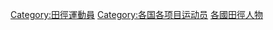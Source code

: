 {{Container category}}
{{Categories by country|nocat}}
{{Commonscat|Athletes by country}}

[[Category:田徑運動員|Category:田徑運動員]]
[[Category:各国各项目运动员|Category:各国各项目运动员]]
[[Category:各國田徑人物|]]